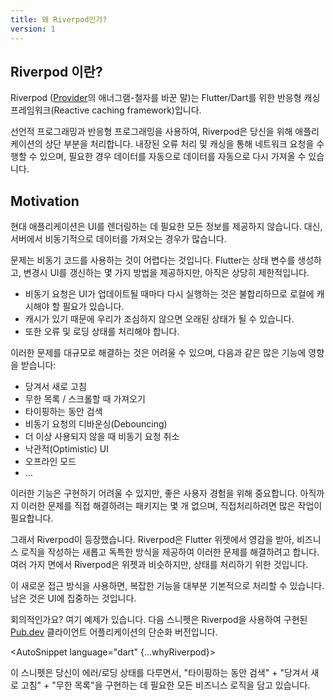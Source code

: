 ```yaml
---
title: 왜 Riverpod인가?
version: 1
---
```



## Riverpod 이란?

Riverpod ([Provider](https://pub.dev/packages/provider)의 애너그램-철자를 바꾼 말)는 
Flutter/Dart를 위한 반응형 캐싱 프레임워크(Reactive caching framework)입니다.

선언적 프로그래밍과 반응형 프로그래밍을 사용하여, Riverpod은 당신을 위해 애플리케이션의 상단 부분을 처리합니다.
내장된 오류 처리 및 캐싱을 통해 네트워크 요청을 수행할 수 있으며, 
필요한 경우 데이터를 자동으로 데이터를 자동으로 다시 가져올 수 있습니다.

## Motivation

현대 애플리케이션은 UI를 렌더링하는 데 필요한 모든 정보를 제공하지 않습니다.
대신, 서버에서 비동기적으로 데이터를 가져오는 경우가 많습니다.

문제는 비동기 코드를 사용하는 것이 어렵다는 것입니다.
Flutter는 상태 변수를 생성하고, 변경시 UI를 갱신하는 몇 가지 방법을 제공하지만, 아직은 상당히 제한적입니다.

- 비동기 요청은 UI가 업데이트될 때마다 다시 실행하는 것은 불합리하므로 로컬에 캐시해야 할 필요가 있습니다.
- 캐시가 있기 때문에 우리가 조심하지 않으면 오래된 상태가 될 수 있습니다.
- 또한 오류 및 로딩 상태를 처리해야 합니다.

이러한 문제를 대규모로 해결하는 것은 어려울 수 있으며, 다음과 같은 많은 기능에 영향을 받습니다:

- 당겨서 새로 고침
- 무한 목록 / 스크롤할 때 가져오기
- 타이핑하는 동안 검색
- 비동기 요청의 디바운싱(Debouncing)
- 더 이상 사용되지 않을 때 비동기 요청 취소
- 낙관적(Optimistic) UI
- 오프라인 모드
- ...

이러한 기능은 구현하기 어려울 수 있지만, 좋은 사용자 경험을 위해 중요합니다.
아직까지 이러한 문제를 직접 해결하려는 패키지는 몇 개 없으며, 직접처리하려면 많은 작업이 필요합니다.

그래서 Riverpod이 등장했습니다.
Riverpod은 Flutter 위젯에서 영감을 받아, 비즈니스 로직을 작성하는 새롭고 독특한 방식을 제공하여 이러한 문제를 해결하려고 합니다.
여러 가지 면에서 Riverpod은 위젯과 비슷하지만, 상태를 처리하기 위한 것입니다.

이 새로운 접근 방식을 사용하면, 복잡한 기능을 대부분 기본적으로 처리할 수 있습니다.
남은 것은 UI에 집중하는 것입니다.

회의적인가요? 여기 예제가 있습니다. 
다음 스니펫은 Riverpod을 사용하여 구현된 [Pub.dev](https://github.com/rrousselGit/riverpod/tree/master/examples/pub) 클라이언트 어플리케이션의 단순화 버전입니다.

<AutoSnippet language="dart" {...whyRiverpod}></AutoSnippet>

이 스니펫은 당신이 에러/로딩 상태를 다루면서, "타이핑하는 동안 검색" + "당겨서 새로 고침" + "무한 목록"을 구현하는 데 필요한 모든 비즈니스 로직을 담고 있습니다.